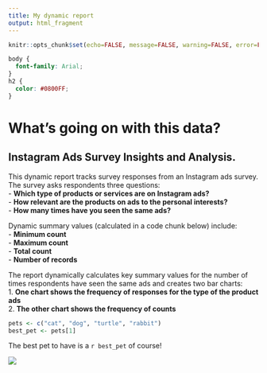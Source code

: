 ```yaml
---
title: My dynamic report
output: html_fragment
---
```


```r
knitr::opts_chunk$set(echo=FALSE, message=FALSE, warning=FALSE, error=FALSE)

```

```css
body {
  font-family: Arial;
}
h2 {
  color: #0800FF;
}
```

# What's going on with this data?
## Instagram Ads Survey Insights and Analysis. 
This dynamic report tracks survey responses from an Instagram ads survey. The survey asks respondents three questions:  
- **Which type of products or services are on Instagram ads?**  
- **How relevant are the products on ads to the personal interests?**  
- **How many times have you seen the same ads?**  

Dynamic summary values (calculated in a code chunk below) include:  
- **Minimum count**   
- **Maximum count**   
- **Total count**   
- **Number of records**     

The report dynamically calculates key summary values for the number of times respondents have seen the same ads and creates two bar charts:  
1. **One chart shows the frequency of responses for the type of the product ads**  
2. **The other chart shows the frequency of  counts**   


```r
pets <- c("cat", "dog", "turtle", "rabbit")
best_pet <- pets[1]

```

The best pet to have is a `r best_pet` of course!

![](https://c.tenor.com/-qBsG1HwR4oAAAAC/tenor.gif)
